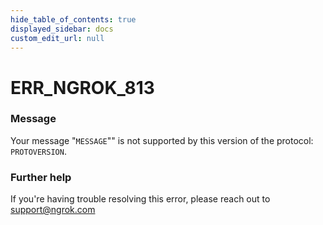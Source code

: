 ```yaml
---
hide_table_of_contents: true
displayed_sidebar: docs
custom_edit_url: null
---
```



# ERR_NGROK_813

### Message

Your message "`MESSAGE`"" is not supported by this version of the protocol: `PROTOVERSION`.

### Further help

If you're having trouble resolving this error, please reach out to [support@ngrok.com](mailto:support@ngrok.com?subject=Help%20with%20ERR_NGROK_813)

<ErrorDetails error="err_ngrok_813" />
